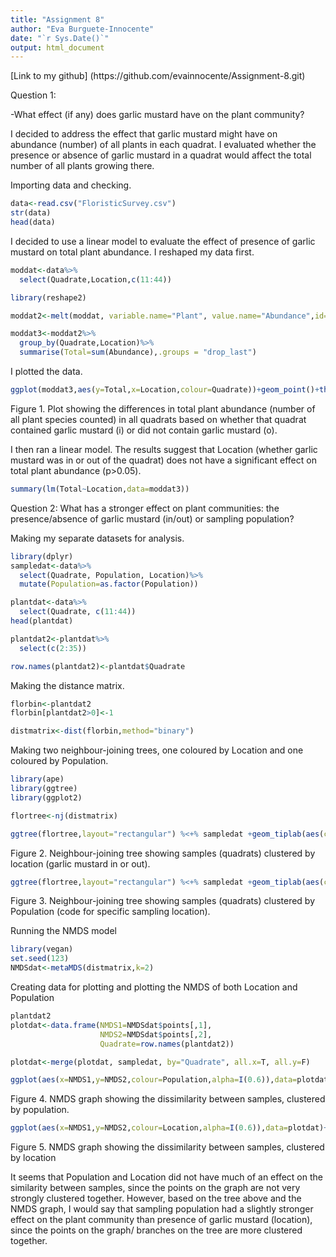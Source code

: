 ```yaml
---
title: "Assignment 8"
author: "Eva Burguete-Innocente"
date: "`r Sys.Date()`"
output: html_document
---
```


[Link to my github] (https://github.com/evainnocente/Assignment-8.git)

Question 1: 

-What effect (if any) does garlic mustard have on the plant community?

I decided to address the effect that garlic mustard might have on abundance (number) of all plants in each quadrat. I evaluated whether the presence or absence of garlic mustard in a quadrat would affect the total number of all plants growing there. 

Importing data and checking.

```r
data<-read.csv("FloristicSurvey.csv")
str(data)
head(data)
```


I decided to use a linear model to evaluate the effect of presence of garlic mustard on total plant abundance. I reshaped my data first.

```r
moddat<-data%>%
  select(Quadrate,Location,c(11:44))

library(reshape2)

moddat2<-melt(moddat, variable.name="Plant", value.name="Abundance",id=c("Location","Quadrate"))

moddat3<-moddat2%>%
  group_by(Quadrate,Location)%>%
  summarise(Total=sum(Abundance),.groups = "drop_last")

```
I plotted the data.

```r
ggplot(moddat3,aes(y=Total,x=Location,colour=Quadrate))+geom_point()+theme_bw() 
```
Figure 1. Plot showing the differences in total plant abundance (number of all plant species counted) in all quadrats based on whether that quadrat contained garlic mustard (i) or did not contain garlic mustard (o). 

I then ran a linear model. The results suggest that Location (whether garlic mustard was in or out of the quadrat) does not have a significant effect on total plant abundance (p>0.05).

```r
summary(lm(Total~Location,data=moddat3))
```

Question 2: What has a stronger effect on plant communities: the presence/absence of garlic mustard (in/out) or sampling population?


Making my separate datasets for analysis.

```r
library(dplyr)
sampledat<-data%>%
  select(Quadrate, Population, Location)%>%
  mutate(Population=as.factor(Population))

plantdat<-data%>%
  select(Quadrate, c(11:44))
head(plantdat)

plantdat2<-plantdat%>%
  select(c(2:35))

row.names(plantdat2)<-plantdat$Quadrate

```

Making the distance matrix.

```r
florbin<-plantdat2
florbin[plantdat2>0]<-1

distmatrix<-dist(florbin,method="binary")

```

Making two neighbour-joining trees, one coloured by Location and one coloured by Population.

```r
library(ape)
library(ggtree)
library(ggplot2)

flortree<-nj(distmatrix)
```

```r
ggtree(flortree,layout="rectangular") %<+% sampledat +geom_tiplab(aes(colour=Location))
```

Figure 2. Neighbour-joining tree showing samples (quadrats) clustered by location (garlic mustard in or out).


```r
ggtree(flortree,layout="rectangular") %<+% sampledat +geom_tiplab(aes(colour=Population))
```
Figure 3. Neighbour-joining tree showing samples (quadrats) clustered by Population (code for specific sampling location).

Running the NMDS model

```r
library(vegan)
set.seed(123)
NMDSdat<-metaMDS(distmatrix,k=2)
```

Creating data for plotting and plotting the NMDS of both Location and Population

```r
plantdat2
plotdat<-data.frame(NMDS1=NMDSdat$points[,1],
                    NMDS2=NMDSdat$points[,2],
                    Quadrate=row.names(plantdat2))

plotdat<-merge(plotdat, sampledat, by="Quadrate", all.x=T, all.y=F)

```

```r
ggplot(aes(x=NMDS1,y=NMDS2,colour=Population,alpha=I(0.6)),data=plotdat)+geom_point()+theme_bw()
```
Figure 4. NMDS graph showing the dissimilarity between samples, clustered by population.


```r
ggplot(aes(x=NMDS1,y=NMDS2,colour=Location,alpha=I(0.6)),data=plotdat)+geom_point()+theme_bw()
```
Figure 5. NMDS graph showing the dissimilarity between samples, clustered by location


It seems that Population and Location did not have much of an effect on the similarity between samples, since the points on the graph are not very strongly clustered together. However, based on the tree above and the NMDS graph, I would say that sampling population had a slightly stronger effect on the plant community than presence of garlic mustard (location), since the points on the graph/ branches on the tree are more clustered together. 
